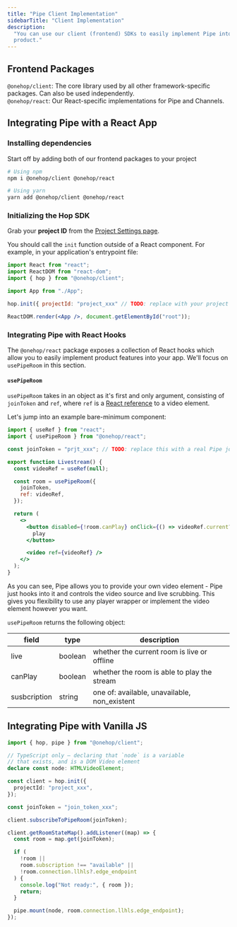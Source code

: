 ```yaml
---
title: "Pipe Client Implementation"
sidebarTitle: "Client Implementation"
description:
  "You can use our client (frontend) SDKs to easily implement Pipe into your
  product."
---
```


## Frontend Packages

`@onehop/client`: The core library used by all other framework-specific
packages. Can also be used independently.  
`@onehop/react`: Our React-specific implementations for Pipe and Channels.

## Integrating Pipe with a React App

### Installing dependencies

Start off by adding both of our frontend packages to your project

```sh
# Using npm
npm i @onehop/client @onehop/react

# Using yarn
yarn add @onehop/client @onehop/react
```

### Initializing the Hop SDK

Grab your **project ID** from the
[Project Settings page](https://console.hop.io/project/settings).

You should call the `init` function outside of a React component. For example,
in your application's entrypoint file:

```jsx
import React from "react";
import ReactDOM from "react-dom";
import { hop } from "@onehop/client";

import App from "./App";

hop.init({ projectId: "project_xxx" // TODO: replace with your project ID });

ReactDOM.render(<App />, document.getElementById("root"));

```

### Integrating Pipe with React Hooks

The `@onehop/react` package exposes a collection of React hooks which allow you
to easily implement product features into your app. We'll focus on `usePipeRoom`
in this section.

#### `usePipeRoom`

`usePipeRoom` takes in an object as it's first and only argument, consisting of
`joinToken` and `ref`, where `ref` is a
[React reference](https://react.dev/learn/manipulating-the-dom-with-refs) to a video element.

Let's jump into an example bare-minimum component:

```jsx
import { useRef } from "react";
import { usePipeRoom } from "@onehop/react";

const joinToken = "prjt_xxx"; // TODO: replace this with a real Pipe join token

export function Livestream() {
  const videoRef = useRef(null);

  const room = usePipeRoom({
    joinToken,
    ref: videoRef,
  });

  return (
    <>
      <button disabled={!room.canPlay} onClick={() => videoRef.current?.play()}>
        play
      </button>

      <video ref={videoRef} />
    </>
  );
}
```

As you can see, Pipe allows you to provide your own video element - Pipe just
hooks into it and controls the video source and live scrubbing. This gives you
flexibility to use any player wrapper or implement the video element however you
want.

`usePipeRoom` returns the following object:

| field        | type    | description                                  |
| ------------ | ------- | -------------------------------------------- |
| live         | boolean | whether the current room is live or offline  |
| canPlay      | boolean | whether the room is able to play the stream  |
| susbcription | string  | one of: available, unavailable, non_existent |

## Integrating Pipe with Vanilla JS

```ts
import { hop, pipe } from "@onehop/client";

// TypeScript only — declaring that `node` is a variable
// that exists, and is a DOM Video element
declare const node: HTMLVideoElement;

const client = hop.init({
  projectId: "project_xxx",
});

const joinToken = "join_token_xxx";

client.subscribeToPipeRoom(joinToken);

client.getRoomStateMap().addListener((map) => {
  const room = map.get(joinToken);

  if (
    !room ||
    room.subscription !== "available" ||
    !room.connection.llhls?.edge_endpoint
  ) {
    console.log("Not ready:", { room });
    return;
  }

  pipe.mount(node, room.connection.llhls.edge_endpoint);
});
```
